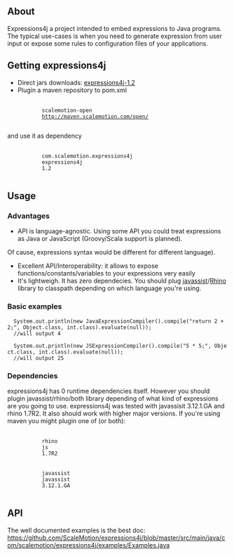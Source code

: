 == About ==

Expressions4j a project intended to embed expressions to Java programs. The typical use-cases is
when you need to generate expression from user input or expose some rules to configuration files of your applications.

==Getting expressions4j ==


* Direct jars downloads: [http://maven.scalemotion.com/open/com/scalemotion/expressions4j/expressions4j/1.2/ expressions4j-1.2]
* Plugin a maven repository to pom.xml
        <repository>
            <id>scalemotion-open</id>
            <url>http://maven.scalemotion.com/open/</url>
        </repository>
and use it as dependency
        <dependency>
            <groupId>com.scalemotion.expressions4j</groupId>
            <artifactId>expressions4j</artifactId>
            <version>1.2</version>
        </dependency>
==Usage==

=== Advantages === 

* API is language-agnostic. Using some API you could treat expressions as Java or JavaScript (Groovy/Scala support is planned).
Of cause, expressions syntax would be different for different language).
* Excellent API/Interoperability: it allows to expose functions/constants/variables to your expressions very easily
* It's lightweigh. It has zero dependecies. You should plug [http://www.csg.is.titech.ac.jp/~chiba/javassist/ javassist]/[http://www.mozilla.org/rhino/ Rhino] library to classpath depending on which language you're using. 

=== Basic examples === 
   
   System.out.println(new JavaExpressionCompiler().compile("return 2 + 2;", Object.class, int.class).evaluate(null));
   //will output 4

   System.out.println(new JSExpressionCompiler().compile("5 * 5;", Object.class, int.class).evaluate(null));
   //will output 25

=== Dependencies === 

expressions4j has 0 runtime dependencies itself. However you should plugin javassist/rhino/both library depending of what kind of expressions are you going to use. expressions4j was tested with javassisit 3.12.1.GA and rhino 1.7R2. It also should work with higher major versions. If you're using maven you might plugin one of (or both):

        <dependency>
            <groupId>rhino</groupId>
            <artifactId>js</artifactId>
            <version>1.7R2</version>
        </dependency>
        <dependency>
            <groupId>javassist</groupId>
            <artifactId>javassist</artifactId>
            <version>3.12.1.GA</version>
        </dependency>

== API ==

The well documented examples is the best doc: https://github.com/ScaleMotion/expressions4j/blob/master/src/main/java/com/scalemotion/expressions4j/examples/Examples.java

